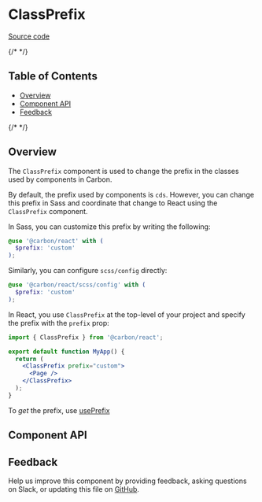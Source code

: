 
# ClassPrefix

[Source code](https://github.com/carbon-design-system/carbon/tree/main/packages/react/src/components/ClassPrefix)

{/* <!-- START doctoc generated TOC please keep comment here to allow auto update --> <!-- DON'T EDIT THIS SECTION, INSTEAD RE-RUN doctoc TO UPDATE --> */}

## Table of Contents

- [Overview](#overview)
- [Component API](#component-api)
- [Feedback](#feedback)

{/* <!-- END doctoc generated TOC please keep comment here to allow auto update --> */}

## Overview

The `ClassPrefix` component is used to change the prefix in the classes used by
components in Carbon.

<Canvas>
  <Story of={ClassPrefixStories.Default} />
</Canvas>

By default, the prefix used by components is `cds`. However, you can change this
prefix in Sass and coordinate that change to React using the `ClassPrefix`
component.

In Sass, you can customize this prefix by writing the following:

```scss
@use '@carbon/react' with (
  $prefix: 'custom'
);
```

Similarly, you can configure `scss/config` directly:

```scss
@use '@carbon/react/scss/config' with (
  $prefix: 'custom'
);
```

In React, you use `ClassPrefix` at the top-level of your project and specify the
prefix with the `prefix` prop:

```jsx
import { ClassPrefix } from '@carbon/react';

export default function MyApp() {
  return (
    <ClassPrefix prefix="custom">
      <Page />
    </ClassPrefix>
  );
}
```

To _get_ the prefix, use
[usePrefix](https://react.carbondesignsystem.com/?path=/docs/hooks-useprefix--page)

## Component API

<ArgsTable />

## Feedback

Help us improve this component by providing feedback, asking questions on Slack,
or updating this file on
[GitHub](https://github.com/carbon-design-system/carbon/edit/main/packages/react/src/components/ClassPrefix/ClassPrefix.mdx).
